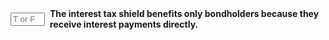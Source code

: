 ::: {.question-block}

<form onsubmit="event.preventDefault(); checkAnswerBox('module8_tf_q72','F')" style="display: flex; align-items: center; gap: 8px;">
  <input type="text" id="module8_tf_q72" name="module8_tf_q72" maxlength="1" placeholder="T or F" style="width: 55px;" data-correct-answer="F" /> 
  <label for="module8_tf_q72"><strong>The interest tax shield benefits only bondholders because they receive interest payments directly.</strong></label>
</form>

<div id="feedback-module8_tf_q72" class="feedback" data-status="" style="display:none;">
FALSE. The benefit accrues to shareholders, as firm value rises when taxes are reduced.
</div>

:::
